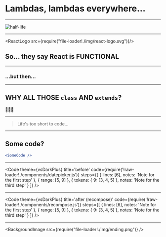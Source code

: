 
# Lambdas, lambdas everywhere...

---

![half-life](./img/half-life.png)

---

<ReactLogo src={require("file-loader!./img/react-logo.svg")}/>

## So... they say React is FUNCTIONAL

---

### ...but then...

---

## WHY ALL THOSE `class` AND `extends`?

🤔🤔🤔

---

> Life's too short to code...

---

## Some code?

```jsx
<SomeCode />
```
---

<Code
  theme={vsDarkPlus}
  title='before'
  code={require('!raw-loader!./components/datepicker.js')}
  steps={[
    { lines: [6], notes: 'Note for the first step' },
    { range: [5, 9] },
    { tokens: { 9: [3, 4, 5] }, notes: 'Note for the third step' }
  ]}
/>

---

<Code
  theme={vsDarkPlus}
  title='after (recompose)'
  code={require('!raw-loader!./components/recompose.js')}
  steps={[
    { lines: [6], notes: 'Note for the first step' },
    { range: [5, 9] },
    { tokens: { 9: [3, 4, 5] }, notes: 'Note for the third step' }
  ]}
/>

---

<BackgroundImage src={require("file-loader!./img/ending.png")} />
